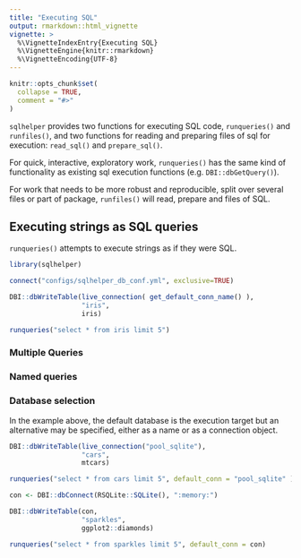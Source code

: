 ```yaml
---
title: "Executing SQL"
output: rmarkdown::html_vignette
vignette: >
  %\VignetteIndexEntry{Executing SQL}
  %\VignetteEngine{knitr::rmarkdown}
  %\VignetteEncoding{UTF-8}
---
```


```r
knitr::opts_chunk$set(
  collapse = TRUE,
  comment = "#>"
)
```


`sqlhelper` provides two functions for executing SQL code, `runqueries()` and
`runfiles()`, and two functions for reading and preparing files of sql for
execution: `read_sql()` and `prepare_sql()`.

For quick, interactive, exploratory work, `runqueries()` has the same kind of
functionality as existing sql execution functions (e.g. `DBI::dbGetQuery()`).

For work that needs to be more robust and reproducible, split over several files
or part of package, `runfiles()` will read, prepare and files of SQL.

## Executing strings as SQL queries

`runqueries()` attempts to execute strings as if they were SQL.

```r
library(sqlhelper)

connect("configs/sqlhelper_db_conf.yml", exclusive=TRUE)

DBI::dbWriteTable(live_connection( get_default_conn_name() ),
                  "iris",
                  iris)

runqueries("select * from iris limit 5")

```

### Multiple Queries

### Named queries

### Database selection

In the example above, the default database is the execution target but an alternative may be specified, either as a name or as a connection object.

```r
DBI::dbWriteTable(live_connection("pool_sqlite"),
                  "cars",
                  mtcars)

runqueries("select * from cars limit 5", default_conn = "pool_sqlite" )

con <- DBI::dbConnect(RSQLite::SQLite(), ":memory:")

DBI::dbWriteTable(con,
                  "sparkles",
                  ggplot2::diamonds)

runqueries("select * from sparkles limit 5", default_conn = con)
```


